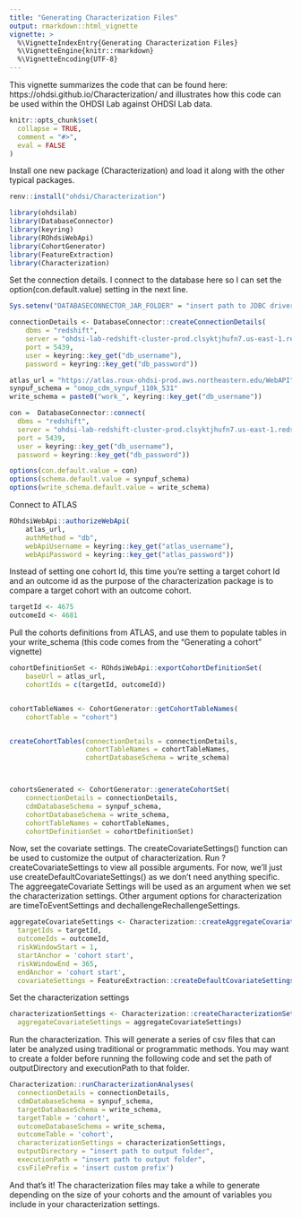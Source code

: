 ```yaml
---
title: "Generating Characterization Files"
output: rmarkdown::html_vignette
vignette: >
  %\VignetteIndexEntry{Generating Characterization Files}
  %\VignetteEngine{knitr::rmarkdown}
  %\VignetteEncoding{UTF-8}
---
```


This vignette summarizes the code that can be found here: https://ohdsi.github.io/Characterization/ and illustrates how this code can be 
used within the OHDSI Lab against OHDSI Lab data.

```r
knitr::opts_chunk$set(
  collapse = TRUE,
  comment = "#>",
  eval = FALSE
)
```

Install one new package (Characterization) and load it along with the other
typical packages.

```r
renv::install("ohdsi/Characterization")

library(ohdsilab)
library(DatabaseConnector)
library(keyring)
library(ROhdsiWebApi)
library(CohortGenerator)
library(FeatureExtraction)
library(Characterization)
```

Set the connection details. I connect to the database here so I can set the 
option(con.default.value) setting in the next line.

```r
Sys.setenv("DATABASECONNECTOR_JAR_FOLDER" = "insert path to JDBC driver")

connectionDetails <- DatabaseConnector::createConnectionDetails(
	dbms = "redshift",
	server = "ohdsi-lab-redshift-cluster-prod.clsyktjhufn7.us-east-1.redshift.amazonaws.com/ohdsi_lab",
	port = 5439,
	user = keyring::key_get("db_username"),
	password = keyring::key_get("db_password"))

atlas_url = "https://atlas.roux-ohdsi-prod.aws.northeastern.edu/WebAPI"
synpuf_schema = "omop_cdm_synpuf_110k_531"
write_schema = paste0("work_", keyring::key_get("db_username"))

con =  DatabaseConnector::connect(
  dbms = "redshift",
  server = "ohdsi-lab-redshift-cluster-prod.clsyktjhufn7.us-east-1.redshift.amazonaws.com/ohdsi_lab",
  port = 5439,
  user = keyring::key_get("db_username"),
  password = keyring::key_get("db_password"))

options(con.default.value = con)
options(schema.default.value = synpuf_schema)
options(write_schema.default.value = write_schema)
```

Connect to ATLAS

```r
ROhdsiWebApi::authorizeWebApi(
	atlas_url,
	authMethod = "db",
	webApiUsername = keyring::key_get("atlas_username"),
	webApiPassword = keyring::key_get("atlas_password"))
```

Instead of setting one cohort Id, this time you're setting a target cohort Id 
and an outcome id as the purpose of the characterization package is to compare a
target cohort with an outcome cohort.

```r
targetId <- 4675
outcomeId <- 4681
```

Pull the cohorts definitions from ATLAS, and use them to populate tables in 
your write_schema (this code comes from the "Generating a cohort" vignette)

```r
cohortDefinitionSet <- ROhdsiWebApi::exportCohortDefinitionSet(
	baseUrl = atlas_url,
	cohortIds = c(targetId, outcomeId))


cohortTableNames <- CohortGenerator::getCohortTableNames(
	cohortTable = "cohort")


createCohortTables(connectionDetails = connectionDetails,
                   cohortTableNames = cohortTableNames,
                   cohortDatabaseSchema = write_schema)



cohortsGenerated <- CohortGenerator::generateCohortSet(
	connectionDetails = connectionDetails,
	cdmDatabaseSchema = synpuf_schema,
	cohortDatabaseSchema = write_schema,
	cohortTableNames = cohortTableNames,
	cohortDefinitionSet = cohortDefinitionSet)
```

Now, set the covariate settings. The createCovariateSettings() function can be
used to customize the output of characterization. Run ?createCovariateSettings 
to view all possible arguments. For now, we'll just use 
createDefaultCovariateSettings() as we don't need anything specific. The 
aggreegateCovariate Settings will be used as an argument when we set the 
characterization settings. Other argument options for characterization are 
timeToEventSettings and dechallengeRechallengeSettings.

```r
aggregateCovariateSettings <- Characterization::createAggregateCovariateSettings(
  targetIds = targetId,
  outcomeIds = outcomeId,
  riskWindowStart = 1,
  startAnchor = 'cohort start',
  riskWindowEnd = 365,
  endAnchor = 'cohort start',
  covariateSettings = FeatureExtraction::createDefaultCovariateSettings())
```

Set the characterization settings

```r
characterizationSettings <- Characterization::createCharacterizationSettings(
  aggregateCovariateSettings = aggregateCovariateSettings)
```

Run the characterization. This will generate a series of csv files that can 
later be analyzed using traditional or programmatic methods. You may want to 
create a folder before running the following code and set the path of 
outputDirectory and executionPath to that folder.

```r
Characterization::runCharacterizationAnalyses(
  connectionDetails = connectionDetails,
  cdmDatabaseSchema = synpuf_schema,
  targetDatabaseSchema = write_schema,
  targetTable = 'cohort',
  outcomeDatabaseSchema = write_schema,
  outcomeTable = 'cohort',
  characterizationSettings = characterizationSettings,   
  outputDirectory = "insert path to output folder",
  executionPath = "insert path to output folder",
  csvFilePrefix = 'insert custom prefix')
```

And that's it! The characterization files may take a while to generate depending
on the size of your cohorts and the amount of variables you include in your 
characterization settings.


